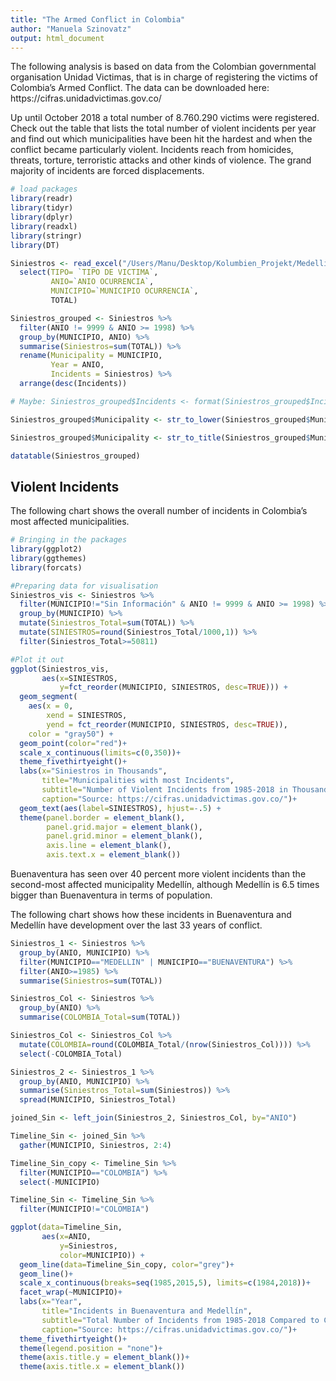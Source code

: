 ```yaml
---
title: "The Armed Conflict in Colombia"
author: "Manuela Szinovatz"
output: html_document
---
```


The following analysis is based on data from the Colombian governmental organisation Unidad Victimas, that is in charge of registering the victims of Colombia's Armed Conflict. The data can be downloaded here: https://cifras.unidadvictimas.gov.co/

Up until October 2018 a total number of 8.760.290 victims were registered. Check out the table that lists the total number of violent incidents per year and find out which municipalities have been hit the hardest and when the conflict became particularly violent. Incidents reach from homicides, threats, torture, terroristic attacks and other kinds of violence. The grand majority of incidents are forced displacements.

```r

# load packages
library(readr)
library(tidyr)
library(dplyr)
library(readxl)
library(stringr)
library(DT)

Siniestros <- read_excel("/Users/Manu/Desktop/Kolumbien_Projekt/Medellin_R/data/raw_data_conflicto/Reporte_Siniestros.xlsx") %>%
  select(TIPO= `TIPO DE VICTIMA`,
         ANIO=`ANIO OCURRENCIA`,
         MUNICIPIO=`MUNICIPIO OCURRENCIA`,
         TOTAL)

```

```r

Siniestros_grouped <- Siniestros %>% 
  filter(ANIO != 9999 & ANIO >= 1998) %>% 
  group_by(MUNICIPIO, ANIO) %>% 
  summarise(Siniestros=sum(TOTAL)) %>% 
  rename(Municipality = MUNICIPIO,
         Year = ANIO,
         Incidents = Siniestros) %>% 
  arrange(desc(Incidents))

# Maybe: Siniestros_grouped$Incidents <- format(Siniestros_grouped$Incidents, big.mark = ",")

Siniestros_grouped$Municipality <- str_to_lower(Siniestros_grouped$Municipality)

Siniestros_grouped$Municipality <- str_to_title(Siniestros_grouped$Municipality)

datatable(Siniestros_grouped)

```

## Violent Incidents

The following chart shows the overall number of incidents in Colombia's most affected municipalities.

```r

# Bringing in the packages
library(ggplot2)
library(ggthemes)
library(forcats)

#Preparing data for visualisation
Siniestros_vis <- Siniestros %>%
  filter(MUNICIPIO!="Sin Información" & ANIO != 9999 & ANIO >= 1998) %>% 
  group_by(MUNICIPIO) %>% 
  mutate(Siniestros_Total=sum(TOTAL)) %>% 
  mutate(SINIESTROS=round(Siniestros_Total/1000,1)) %>% 
  filter(Siniestros_Total>=50811)

#Plot it out
ggplot(Siniestros_vis,
       aes(x=SINIESTROS,
           y=fct_reorder(MUNICIPIO, SINIESTROS, desc=TRUE))) +
  geom_segment(
    aes(x = 0,
        xend = SINIESTROS,
        yend = fct_reorder(MUNICIPIO, SINIESTROS, desc=TRUE)),
    color = "gray50") +
  geom_point(color="red")+
  scale_x_continuous(limits=c(0,350))+
  theme_fivethirtyeight()+
  labs(x="Siniestros in Thousands",
       title="Municipalities with most Incidents",
       subtitle="Number of Violent Incidents from 1985-2018 in Thousands",
       caption="Source: https://cifras.unidadvictimas.gov.co/")+
  geom_text(aes(label=SINIESTROS), hjust=-.5) +
  theme(panel.border = element_blank(), 
        panel.grid.major = element_blank(),
        panel.grid.minor = element_blank(), 
        axis.line = element_blank(),
        axis.text.x = element_blank())

```

Buenaventura has seen over 40 percent more violent incidents than the second-most affected municipality Medellín, although Medellín is 6.5 times bigger than Buenaventura in terms of population.

The following chart shows how these incidents in Buenaventura and Medellín have development over the last 33 years of conflict.

```r

Siniestros_1 <- Siniestros %>%
  group_by(ANIO, MUNICIPIO) %>% 
  filter(MUNICIPIO=="MEDELLIN" | MUNICIPIO=="BUENAVENTURA") %>% 
  filter(ANIO>=1985) %>% 
  summarise(Siniestros=sum(TOTAL))

Siniestros_Col <- Siniestros %>% 
  group_by(ANIO) %>% 
  summarise(COLOMBIA_Total=sum(TOTAL))

Siniestros_Col <- Siniestros_Col %>% 
  mutate(COLOMBIA=round(COLOMBIA_Total/(nrow(Siniestros_Col)))) %>% 
  select(-COLOMBIA_Total)

Siniestros_2 <- Siniestros_1 %>%
  group_by(ANIO, MUNICIPIO) %>% 
  summarise(Siniestros_Total=sum(Siniestros)) %>% 
  spread(MUNICIPIO, Siniestros_Total)

joined_Sin <- left_join(Siniestros_2, Siniestros_Col, by="ANIO")

Timeline_Sin <- joined_Sin %>% 
  gather(MUNICIPIO, Siniestros, 2:4)

Timeline_Sin_copy <- Timeline_Sin %>% 
  filter(MUNICIPIO=="COLOMBIA") %>% 
  select(-MUNICIPIO)

Timeline_Sin <- Timeline_Sin %>% 
  filter(MUNICIPIO!="COLOMBIA")

ggplot(data=Timeline_Sin,
       aes(x=ANIO,
           y=Siniestros,
           color=MUNICIPIO)) +
  geom_line(data=Timeline_Sin_copy, color="grey")+
  geom_line()+
  scale_x_continuous(breaks=seq(1985,2015,5), limits=c(1984,2018))+
  facet_wrap(~MUNICIPIO)+
  labs(x="Year",
       title="Incidents in Buenaventura and Medellín",
       subtitle="Total Number of Incidents from 1985-2018 Compared to Colombian Average",
       caption="Source: https://cifras.unidadvictimas.gov.co/")+
  theme_fivethirtyeight()+
  theme(legend.position = "none")+
  theme(axis.title.y = element_blank())+
  theme(axis.title.x = element_blank())

```

